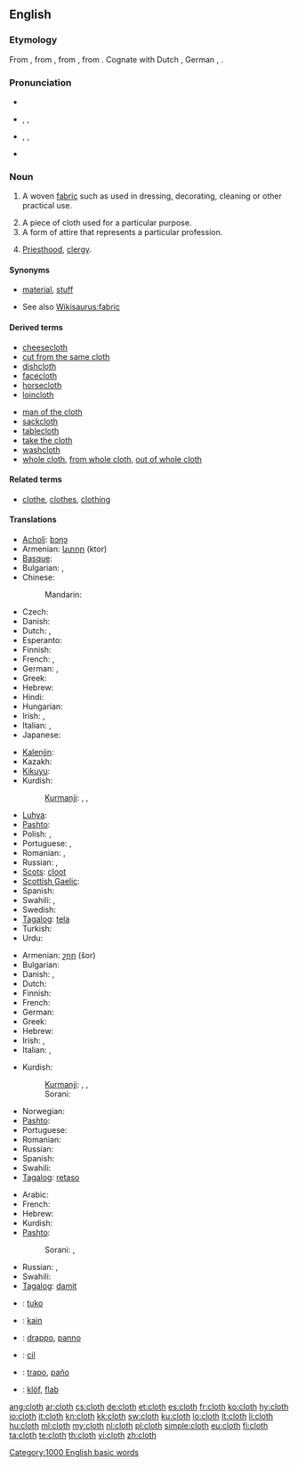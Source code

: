 ==English==

===Etymology===
From {{etyl|enm}}, from {{etyl|ang}} {{term|claþ|clāþ|cloth, clothes, covering, sail|lang=ang}}, from {{proto|Germanic|klaiþan|garment|lang=en}}, from {{proto|Indo-European|gleit-|to cling to, cleave, stick|lang=en}}. Cognate with Dutch {{term|kleed||robe, dress|lang=nl}}, German {{term|Kleid||dress|lang=de}}, {{etyl|ang|-}} {{term|cliþan|clīþan|to adhere|lang=ang}}.

===Pronunciation===
* {{rhymes|ʌθ}}
* {{a|UK}} {{enPR|klŏth}}, {{IPA|/klɒθ/}}, {{SAMPA|/klQT/}}
* {{a|US}} {{enPR|klôth|kläth}}, {{IPA|/klɔθ/|/klɑθ/}}, {{SAMPA|/klOT/|/klAT/}}
*: {{rhymes|ɒθ}}
* {{audio|en-us-cloth.ogg|Audio (US)}}

===Noun===
{{en-noun|pl=cloths|pl2='''[[clothes]]''' {{qualifier|obsolete}}}}

# {{uncountable}} A woven [[fabric]] such as used in dressing, decorating, cleaning or other practical use.
# A piece of cloth used for a particular purpose.
# A form of attire that represents a particular profession.
# {{context|in idioms}} [[priesthood|Priesthood]], [[clergy]].

====Synonyms====
* {{sense|woven fabric}} [[material]], [[stuff]]
* See also [[Wikisaurus:fabric]]

====Derived terms====
{{rel-top|terms derived from "cloth"}}
* [[cheesecloth]]
* [[cut from the same cloth]]
* [[dishcloth]]
* [[facecloth]]
* [[horsecloth]]
* [[loincloth]]
{{rel-mid}}
* [[man of the cloth]]
* [[sackcloth]]
* [[tablecloth]]
* [[take the cloth]]
* [[washcloth]]
* [[whole cloth]], [[from whole cloth]], [[out of whole cloth]]
{{rel-bottom}}

====Related terms====
* [[clothe]], [[clothes]], [[clothing]]

====Translations====
{{trans-top|woven fabric}}
* [[Acholi]]: [[bɔŋɔ]]
* Armenian: [[կտոր]] (ktor)
* [[Basque]]: {{t|eu|mantar}}
* Bulgarian: {{t+|bg|платно|n}},  {{t+|bg|сукно|n}}
* Chinese:
*: Mandarin: {{t|zh|布|tr=bù|sc=Hani}}
* Czech: {{t+|cs|látka|f}}
* Danish: {{t-|da|stof|n}}
* Dutch: {{t+|nl|doek|n}}, {{t+|nl|kleed|n}}
* Esperanto: {{t-|eo|ŝtofo|xs=Esperanto}}
* Finnish: {{t+|fi|kangas}}
* French: {{t+|fr|tissu|m}}, {{t+|fr|étoffe|f}}
* German: {{t+|de|Stoff|m}}, {{t+|de|Tuch|n}}
* Greek: {{t+|el|ύφασμα|n|tr=ífasma}}
* Hebrew: {{t|he|בד|m|tr=bad}}
* Hindi: {{t|hi|कपड़ा|m|tr=kapṛā|sc=Deva}}
* Hungarian: {{t|hu|ruha}}
* Irish: {{t-|ga|éadach|m|xs=Irish}}, {{t-|ga|anairt|f|xs=Irish}}
* Italian: {{t+|it|stoffa|f}}, {{t+|it|tessuto|m}}
* Japanese: {{t+|ja|布|tr=[[ぬの]], nuno}}
{{trans-mid}}
* [[Kalenjin]]: {{tø|kln|sret}}
* Kazakh: {{t|kk|мата|tr=mata|sc=Cyrl|xs=Kazakh}}
* [[Kikuyu]]: {{tø|ki|nguo}}
* Kurdish:
*: [[Kurmanji]]: {{t+|ku|cil}} {{m}}, {{t+|ku|libas}}, {{t+|ku|cilûberg}}
* [[Luhya]]: {{tø|luy|engubo}}
* [[Pashto]]: {{t-|ps|ټوكر|m|tr=ttukər|sc=ps-Arab|xs=Pashto}}
* Polish: {{t+|pl|materiał|m}}, {{t+|pl|tkanina|f}}
* Portuguese: {{t+|pt|pano|m}}, {{t+|pt|tecido|m}}
* Romanian: {{t-|ro|pânză|f}},  {{t|ro|stofă|f}}
* Russian: {{t+|ru|ткань|f|tr=tkan'}}, {{t+|ru|материя|f|tr=mat'érija}}
* [[Scots]]: [[cloot]]
* [[Scottish Gaelic]]: {{t-|gd|aodach|m|xs=Scottish Gaelic}}
* Spanish: {{t+|es|tela|f}}
* Swahili: {{t+|sw|nguo|xs=Swahili}},  {{t+|sw|vazi|xs=Swahili}}
* Swedish: {{t+|sv|tyg|n}}
* [[Tagalog]]: [[tela]]
* Turkish: {{t|tr|kumaş}}
* Urdu: {{t|ur|کپڑا|m|tr=kapṛā|sc=ur-Arab}}
{{trans-bottom}}

{{trans-top|a piece of cloth}}
* Armenian: [[շոր]] (šor)
* Bulgarian: {{t|bg|парцал|m}}
* Danish: {{t+|da|tøj|n}}, {{t-|da|klæde|n}}
* Dutch: {{t+|nl|vod|f}}
* Finnish: {{t+|fi|vaate}}
* French: {{t+|fr|tissu|m}}
* German: {{t|de|Kleidungsstück|n}}
* Greek: {{t+|el|πανί|n|tr=paní}}
* Hebrew: {{t|he|בד|m|tr=bad}}
* Irish: {{t-|ga|éadach|m|xs=Irish}}, {{t-|ga|anairt|f|xs=Irish}}
* Italian: {{t+|it|panno|m}}, {{t-|it|straccio|m}}
{{trans-mid}}
* Kurdish:
*: [[Kurmanji]]: {{t+|ku|cil}} {{m}}, {{t+|ku|libas}}, {{t+|ku|cilûberg}}
*: Sorani: {{t|ku|په‌ڕۆ|tr=perro|sc=ku-Arab}} {{g|ku}}
* Norwegian: {{t+|no|stoff|n}}
* [[Pashto]]: {{t-|ps|ټوكر|m|tr=ttukər|sc=ps-Arab|xs=Pashto}}
* Portuguese: {{t+|pt|pano|m}}
* Romanian: {{t-|ro|cârpă|f}}
* Russian: {{t+|ru|тряпка|f|tr=tr'ápka}}
* Spanish: {{t+|es|trapo|m}}
* Swahili: {{t+|sw|nguo|xs=Swahili}}
* [[Tagalog]]: [[retaso]]
{{trans-bottom}}

{{trans-top|a form of attire}}
* Arabic: {{t|ar|قماش|tr=khumash|sc=Arab}}
* French: {{t+|fr|tenue|f}}
* Hebrew: {{t|he|תלבושת|f|tr=tilbóshet}}
* Kurdish:
* [[Pashto]]: {{t-|ps|ټوكر|m|tr=ttukər|sc=ps-Arab|xs=Pashto}}
*: Sorani: {{t|ku|جل|tr=cil|sc=ku-Arab}}, {{t|ku|به‌رگ|tr=berg|sc=ku-Arab}}
{{trans-mid}}
* Russian: {{t+|ru|мундир|m|tr=mundír}}, {{t+|ru|форма|f|tr=fórma}}
* Swahili: {{t+|sw|nguo|xs=Swahili}}
* [[Tagalog]]: [[damit]]
{{trans-bottom}}

{{checktrans-top}}
* {{ttbc|eo}}: [[tuko]]
* {{ttbc|id}}: [[kain]]
* {{ttbc|ia}}: [[drappo]], [[panno]]
* {{ttbc|ku}}: [[cil]]
* {{ttbc|es}}: [[trapo]], [[paño]]
* {{ttbc|vo}}: [[klöf]], [[flab#Volapük|flab]]
{{trans-bottom}}

[[Category:1000 English basic words]]

[[ang:cloth]]
[[ar:cloth]]
[[cs:cloth]]
[[de:cloth]]
[[et:cloth]]
[[es:cloth]]
[[fr:cloth]]
[[ko:cloth]]
[[hy:cloth]]
[[io:cloth]]
[[it:cloth]]
[[kn:cloth]]
[[kk:cloth]]
[[sw:cloth]]
[[ku:cloth]]
[[lo:cloth]]
[[lt:cloth]]
[[li:cloth]]
[[hu:cloth]]
[[ml:cloth]]
[[my:cloth]]
[[nl:cloth]]
[[pl:cloth]]
[[simple:cloth]]
[[eu:cloth]]
[[fi:cloth]]
[[ta:cloth]]
[[te:cloth]]
[[th:cloth]]
[[vi:cloth]]
[[zh:cloth]]